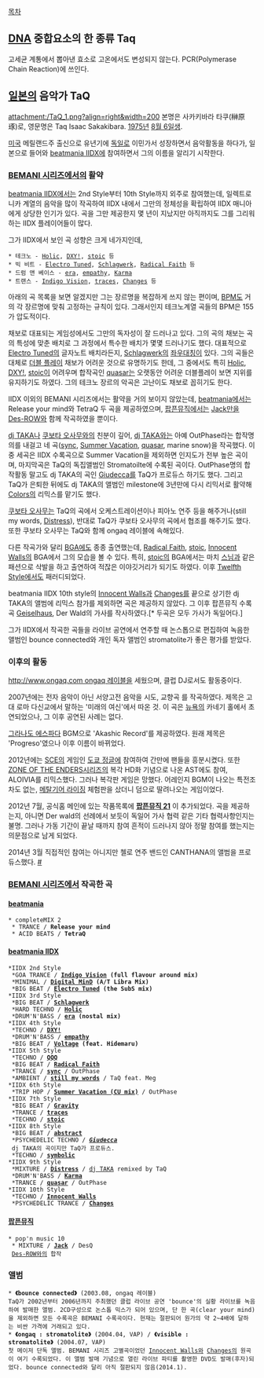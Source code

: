 [[목차]]

== [[DNA]] 중합요소의 한 종류 Taq ==
고세균 계통에서 뽑아낸 효소로 고온에서도 변성되지 않는다. PCR(Polymerase Chain Reaction)에 쓰인다.

== [[일본]]의 음악가 TaQ ==
attachment:/TaQ_1.png?align=right&width=200
본명은 사카키바라 타쿠(榊原 琢)로, 영문명은 Taq Isaac Sakakibara. [[1975년]] [[8월 6일]]생.

[[미국]] 메릴랜드주 출신으로 유년기에 [[독일]]로 이민가서 성장하면서 음악활동을 하다가, 일본으로 들어와 [[beatmania IIDX]]에 참여하면서 그의 이름을 알리기 시작한다.

=== [[BEMANI 시리즈]]에서의 활약 ===
[[beatmania IIDX]]에서는 2nd Style부터 10th Style까지 외주로 참여했는데, 일렉트로니카 계열의 음악을 많이 작곡하여 IIDX 내에서 그만의 정체성을 확립하여 IIDX 매니아에게 상당한 인기가 있다. 곡을 그만 제공한지 몇 년이 지났지만 아직까지도 그를 그리워하는 IIDX 플레이어들이 많다.

그가 IIDX에서 보인 곡 성향은 크게 네가지인데, 
 * 테크노 - [[Holic]], [[DXY!]], [[stoic]] 등
 * 빅 비트 - [[Electro Tuned]], [[Schlagwerk]], [[Radical Faith]] 등
 * 드럼 앤 베이스 - [[era]], [[empathy]], [[Karma]]
 * 트랜스 - [[Indigo Vision]], [[traces]], [[Changes]] 등
아래의 곡 목록을 보면 알겠지만 그는 장르명을 복잡하게 쓰지 않는 편이며, [[BPM]]도 거의 각 장르명에 맞춰 고정하는 규칙이 있다. 그래서인지 테크노계열 곡들의 BPM은 155가 압도적이다. 

채보로 대표되는 게임성에서도 그만의 독자성이 잘 드러나고 있다. 그의 곡의 채보는 곡의 특성에 맞춘 배치로 그 과정에서 특수한 배치가 몇몇 드러나기도 했다. 대표적으로 [[Electro Tuned]]의 글자노트 배치라든지, [[Schlagwerk]]의 [[좌우대칭]]이 있다. 그의 곡들은 대체로 [[더블 플레이]] 채보가 어려운 것으로 유명하기도 한데, 그 중에서도 특히 [[Holic]], [[DXY!]], [[stoic]]이 어려우며 합작곡인 [[quasar]]는 오랫동안 어려운 더블플레이 보면 지위를 유지하기도 하였다. 그의 테크노 장르의 악곡은 고난이도 채보로 꼽히기도 한다. 

IIDX 이외의 BEMANI 시리즈에서는 활약을 거의 보이지 않았는데, [[beatmania]]에서는 Release your mind와 TetraQ 두 곡을 제공하였으며, [[팝픈뮤직]]에서는 [[Jack]]만을 [[Des-ROW]]와 함께 작곡하였을 뿐이다.

[[dj TAKA]]나 [[쿠보타 오사무]]와의 친분이 깊어, [[dj TAKA]]와는 아예 OutPhase라는 합작명의를 내걸고 네 곡([[sync]], [[Summer Vacation]], [[quasar]], marine snow)을 작곡했다. 이중 세곡은 IIDX 수록곡으로 Summer Vacation을 제외하면 인지도가 전부 높은 곡이며, 마지막곡은 TaQ의 독집앨범인 Stromatoilte에 수록된 곡이다. OutPhase명의 합작활동 말고도 dj TAKA의 곡인 [[Giudecca]]를 TaQ가 프로듀스 하기도 했다. 그리고 TaQ가 은퇴한 뒤에도 dj TAKA의 앨범인 milestone에 3년만에 다시 리믹서로 활약해 [[Colors]]의 리믹스를 맡기도 했다.

[[쿠보타 오사무]]는 TaQ의 곡에서 오케스트레이션이나 피아노 연주 등을 해주거나(still my words, [[Distress]]), 반대로 TaQ가 쿠보타 오사무의 곡에서 협조를 해주기도 했다. 또한 쿠보타 오사무는 TaQ와 함께 ongaq 레이블에 속해있다.

다른 작곡가와 달리 [[BGA]]에도 종종 출연했는데, [[Radical Faith]], [[stoic]], [[Innocent Walls]]의 BGA에서 그의 모습을 볼 수 있다. 특히, [[stoic]]의 BGA에서는 마치 [[스님]]과 같은 패션으로 삭발을 하고 출연하여 적잖은 이야깃거리가 되기도 하였다. 이후 [[Twelfth Style]]에서도 패러디되었다.

beatmania IIDX 10th style의 [[Innocent Walls]]과 [[Changes]]를 끝으로 상기한 dj TAKA의 앨범에 리믹스 참가를 제외하면 곡은 제공하지 않았다. 그 이후 팝픈뮤직 수록곡 [[Geiselhaus]], Der Wald의 가사를 작사하였다.[* 두곡은 모두 가사가 독일어다.]

그가 IIDX에서 작곡한 곡들을 라이브 공연에서 연주할 때 논스톱으로 편집하여 녹음한 앨범인 bounce connected와 개인 독자 앨범인 stromatolite가 좋은 평가를 받았다.

=== 이후의 활동 ===
[[http://www.ongaq.com ongaq 레이블]]을 세웠으며, 클럽 DJ로서도 활동중이다.

2007년에는 전자 음악이 아닌 서양고전 음악을 시도, 교향곡 <Antevorte>를 작곡하였다. 제목은 고대 로마 다신교에서 말하는 '미래의 여신'에서 따온 것. 이 곡은 [[뉴욕]]의 카네기 홀에서 초연되었으나, 그 이후 공연된 사례는 없다.

[[그라나도 에스파다]] BGM으로 'Akashic Record'를 제공하였다. 원래 제목은 'Progreso'였으나 이후 이름이 바뀌었다.

2012년에는 [[SCE]]의 게임인 [[도쿄 정글]]에 참여하여 간만에 팬들을 흥분시켰다. 또한 [[ZONE OF THE ENDERS]]시리즈의 복각 HD화 기념으로 나온 AST에도 참여, ALOIVIA를 리믹스했다. 그러나 복각판 게임은 망했다. 어레인지 BGM이 나오는 특전조차도 없는, [[메탈기어 라이징]] 체험판을 샀더니 덤으로 딸려나오는 게임이었다.

2012년 7월, 공식홈 메인에 있는 작품목록에 '''[[팝픈뮤직 Sunny Park|팝픈뮤직 21]]''' 이 추가되었다. 곡을 제공하는지, 아니면 Der wald의 선례에서 보듯이 독일어 가사 협력 같은 기타 협력사항인지는 불명. 그러나 가동 기간이 끝날 때까지 참여 흔적이 드러나지 않아 정말 참여를 했는지는 의문점으로 남게 되었다.

2014년 3월 직접적인 참여는 아니지만 첼로 연주 밴드인 CANTHANA의 앨범을 프로듀스했다.  [http://www.e-onkyo.com/music/album/shr8012/ #]

=== [[BEMANI 시리즈]]에서 작곡한 곡 ===
==== [[beatmania]] ====
 * completeMIX 2
  * TRANCE / '''Release your mind'''
  * ACID BEATS / '''TetraQ'''

==== [[beatmania IIDX]] ====
 *IIDX 2nd Style
  *GOA TRANCE / '''[[Indigo Vision]] (full flavour around mix)'''
  *MINIMAL / '''[[Digital MinD]] (A/T Libra Mix)'''
  *BIG BEAT / '''[[Electro Tuned]] (the SubS mix)'''
 *IIDX 3rd Style
  *BIG BEAT / '''[[Schlagwerk]]'''
  *HARD TECHNO / '''[[Holic]]'''
  *DRUM'N'BASS / '''[[era]] (nostal mix)'''
 *IIDX 4th Style
  *TECHNO / '''[[DXY!]]'''
  *DRUM'N'BASS / '''[[empathy]]'''
  *BIG BEAT / '''[[Voltage]] (feat. Hidemaru)'''
 *IIDX 5th Style
  *TECHNO / '''[[QQQ]]'''
  *BIG BEAT / '''[[Radical Faith]]'''
  *TRANCE / '''[[sync]]''' / OutPhase
  *AMBIENT / '''[[still my words]]''' / TaQ feat. Meg
 *IIDX 6th Style
  *TRIP HOP / '''[[Summer Vacation (CU mix)]]''' / OutPhase
 *IIDX 7th Style
  *BIG BEAT / '''[[Gravity]]'''
  *TRANCE / '''[[traces]]'''
  *TECHNO / '''[[stoic]]'''
 *IIDX 8th Style
  *BIG BEAT / '''[[abstract]]'''
  *PSYCHEDELIC TECHNO / '''''[[Giudecca]]'''''
  dj TAKA의 곡이지만 TaQ가 프로듀스.
  *TECHNO / '''[[symbolic]]'''
 *IIDX 9th Style
  *MIXTURE / '''[[Distress]]''' / [[dj TAKA]] remixed by TaQ
  *DRUM'N'BASS / '''[[Karma]]'''
  *TRANCE / '''[[quasar]]''' / OutPhase
 *IIDX 10th Style
  *TECHNO / '''[[Innocent Walls]]'''
  *PSYCHEDELIC TRANCE / '''[[Changes]]'''

==== [[팝픈뮤직]] ====
 * pop'n music 10
  * MIXTURE / '''[[Jack]]''' / DesQ
  [[Des-ROW]]와의 합작

=== 앨범 ===
 * '''《bounce connected》''' (2003.08, ongaq 레이블)
 TaQ가 2002년부터 2006년까지 주최했던 클럽 라이브 공연 'bounce'의 실황 라이브를 녹음하여 발매한 앨범. 2CD구성으로 논스톱 믹스가 되어 있으며, 단 한 곡(clear your mind)을 제외하면 모든 수록곡은 BEMANI 수록곡이다. 현재는 절판되어 원가의 약 2~4배에 달하는 비싼 가격에 거래되고 있다.
 * '''《ongaq : stromatolite》''' (2004.04, VAP) / '''《visible : stromatolite》''' (2004.07, VAP)
 첫 메이저 단독 앨범. BEMANI 시리즈 고별곡이었던 [[Innocent Walls]]와 [[Changes]]의 원곡이 여기 수록되었다. 이 앨범 발매 기념으로 열린 라이브 파티를 촬영한 DVD도 발매(후자)되었다. bounce connected와 달리 아직 절판되지 않음(2014.1).
